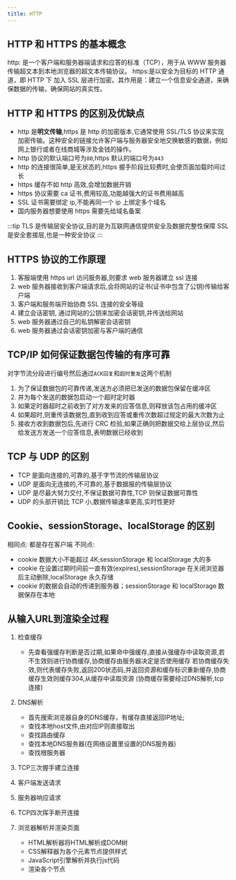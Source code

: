 ```yaml
---
title: HTTP
---
```



<AuthorInfo />

## HTTP 和 HTTPS 的基本概念

http: 是一个客户端和服务器端请求和应答的标准（TCP），用于从 WWW 服务器传输超文本到本地浏览器的超文本传输协议。
https:是以安全为目标的 HTTP 通道，即 HTTP 下 加入 SSL 层进行加密。其作用是：建立一个信息安全通道，来确保数据的传输，确保网站的真实性。

## HTTP 和 HTTPS 的区别及优缺点

- http 是**明文传输**,https 是 http 的加密版本,它通常使用 SSL/TLS 协议来实现加密传输。这种安全的链接允许客户端与服务器安全地交换敏感的数据，例如网上银行或者在线商城等涉及金钱的操作。
- http 协议的默认端口号为`80`,https 默认的端口号为`443`
- http 的连接很简单,是无状态的,https 握手阶段比较费时,会使页面加载时间过长
- https 缓存不如 http 高效,会增加数据开销
- https 协议需要 ca 证书,费用较高,功能越强大的证书费用越高
- SSL 证书需要绑定 ip,不能再同一个 ip 上绑定多个域名
- 国内服务器想要使用 https 需要先给域名备案

:::tip
TLS 是传输层安全协议,目的是为互联网通信提供安全及数据完整性保障
SSL 是安全套接层,也是一种安全协议
:::

## HTTPS 协议的工作原理

1. 客服端使用 https url 访问服务器,则要求 web 服务器建立 ssl 连接
1. web 服务器接收到客户端请求后,会将网站的证书(证书中包含了公钥)传输给客户端
1. 客户端和服务端开始协商 SSL 连接的安全等级
1. 建立会话密钥, 通过网站的公钥来加密会话密钥,并传送给网站
1. web 服务器通过自己的私钥解密会话密钥
1. web 服务器通过会话密钥加密与客户端的通信

## TCP/IP 如何保证数据包传输的有序可靠

对字节流分段进行编号然后通过`ACK回复`和`超时重发`这两个机制

1. 为了保证数据包的可靠传递,发送方必须把已发送的数据包保留在缓冲区
1. 并为每个发送的数据包启动一个超时定时器
1. 如果定时器超时之前收到了对方发来的应答信息,则释放该包占用的缓冲区
1. 如果超时,则重传该数据包,直到收到应答或重传次数超过规定的最大次数为止
1. 接收方收到数据包后,先进行 CRC 检验,如果正确则把数据交给上层协议,然后给发送方发送一个应答信息,表明数据已经收到

## TCP 与 UDP 的区别

- TCP 是面向连接的,可靠的,基于字节流的传输层协议
- UDP 是面向无连接的,不可靠的,基于数据报的传输层协议
- UDP 是尽最大努力交付,不保证数据可靠性,TCP 则保证数据可靠性
- UDP 的头部开销比 TCP 小,数据传输速率更高,实时性更好

## Cookie、sessionStorage、localStorage 的区别

相同点: 都是存在客户端
不同点:

- cookie 数据大小不能超过 4K;sessionStorage 和 localStorage 大的多
- cookie 在设置过期时间前一直有效(expires),sessionStorage 在关闭浏览器后主动删除,localStorage 永久存储
- cookie 的数据会自动的传递到服务器；sessionStorage 和 localStorage 数据保存在本地

## 从输入URL到渲染全过程

1. 检查缓存
   - 先查看强缓存判断是否过期,如果命中强缓存,直接从强缓存中读取资源,若不生效则进行协商缓存,协商缓存由服务器决定是否使用缓存
     若协商缓存失效,则代表缓存失败,返回200状态码,并返回资源和缓存标识重新缓存,协商缓存生效则缓存304,从缓存中读取资源 (协商缓存需要经过DNS解析,tcp连接)

1. DNS解析
   - 首先搜索浏览器自身的DNS缓存，有缓存直接返回IP地址;
   - 查找本地host文件,由对应IP则直接取出
   - 查找路由缓存
   - 查找本地DNS服务器(在网络设置里设置的DNS服务器)
   - 查找根服务器

1. TCP三次握手建立连接
1. 客户端发送请求
1. 服务器响应请求
1. TCP四次挥手断开连接
1. 浏览器解析并渲染页面
   - HTML解析器将HTML解析成DOM树
   - CSS解释器为各个元素节点提供样式
   - JavaScript引擎解析并执行js代码
   - 渲染各个节点